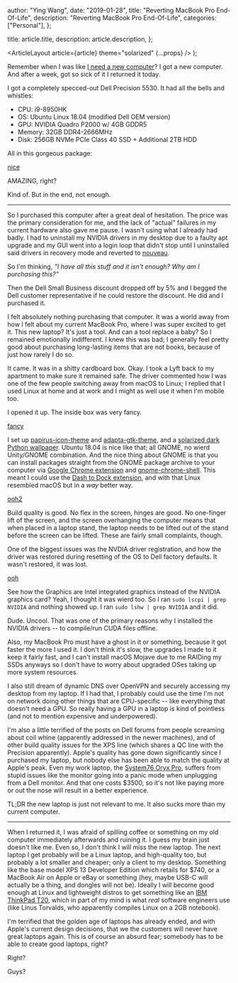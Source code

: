 
  author: "Ying Wang",
  date: "2019-01-28",
  title: "Reverting MacBook Pro End-Of-Life",
  description: "Reverting MacBook Pro End-Of-Life",
  categories: ["Personal"],
};

  title: article.title,
  description: article.description,
};

  <ArticleLayout article={article} theme="solarized" {...props} />
);

Remember when I was like [I need a new
computer](/posts/2019/01/10/macbook_end_of_life)? I got a new computer. And
after a week, got so sick of it I returned it today.

I got a completely specced-out Dell Precision 5530. It had all the bells and
whistles:

- CPU: i9-8950HK
- OS: Ubuntu Linux 18.04 (modified Dell OEM version)
- GPU: NVIDIA Quadro P2000 w/ 4GB GDDR5
- Memory: 32GB DDR4-2666MHz
- Disk: 256GB NVMe PCIe Class 40 SSD + Additional 2TB HDD

All in this gorgeous package:

[nice](/img/posts/2019/01/28/revert_macbook_end_of_life_3.jpg)

AMAZING, right?

Kind of. But in the end, not enough.

---

So I purchased this computer after a great deal of hesitation. The price was the
primary consideration for me, and the lack of "actual" failures in my current
hardware also gave me pause. I wasn't using what I already had badly. I had to
uninstall my NVIDIA drivers in my desktop due to a faulty apt upgrade and my GUI
went into a login loop that didn't stop until I uninstalled said drivers in
recovery mode and reverted to [nouveau](https://nouveau.freedesktop.org/wiki/).

So I'm thinking, _"I have all this stuff and it isn't enough? Why am I
purchasing this?"_

Then the Dell Small Business discount dropped off by 5% and I begged the Dell
customer representative if he could restore the discount. He did and I purchased
it.

I felt absolutely nothing purchasing that computer. It was a world away from how
I felt about my current MacBook Pro, where I was super excited to get it. This
new laptop? It's just a tool. And can a tool replace a baby? So I remained
emotionally indifferent. I knew this was bad; I generally feel pretty good about
purchasing long-lasting items that are not books, because of just how rarely I
do so.

It came. It was in a shitty cardboard box. Okay. I took a Lyft back to my
apartment to make sure it remained safe. The driver commented how I was one of
the few people switching away from macOS to Linux; I replied that I used Linux
at home and at work and I might as well use it when I'm mobile too.

I opened it up. The inside box was very fancy.

[fancy](/img/posts/2019/01/28/revert_macbook_end_of_life_4.jpg)

I set up
[papirus-icon-theme](https://github.com/PapirusDevelopmentTeam/papirus-icon-theme)
and [adapta-gtk-theme](https://github.com/adapta-project/adapta-gtk-theme), and
a [solarized dark Python
wallpaper](https://linux.pictures/content/1-projects/200-solarized-dark-wallpaper/solarized-wallpaper-python.png).
Ubuntu 18.04 is nice like that; all GNOME, no wierd Unity/GNOME combination. And
the nice thing about GNOME is that you can install packages straight from the
GNOME package archive to your computer via [Google Chrome
extension](https://chrome.google.com/webstore/detail/gnome-shell-integration/gphhapmejobijbbhgpjhcjognlahblep?hl=en)
and [gnome-chrome-shell](https://github.com/GNOME/chrome-gnome-shell). This
meant I could use the [Dash to Dock
extension](https://extensions.gnome.org/extension/307/dash-to-dock/), and with
that Linux resembled macOS but in a _way_ better way.

[ooh2](/img/posts/2019/01/28/revert_macbook_end_of_life_2.jpg)

Build quality is good. No flex in the screen, hinges are good. No one-finger
lift of the screen, and the screen overhanging the computer means that when
placed in a laptop stand, the laptop needs to be lifted out of the stand before
the screen can be lifted. These are fairly small complaints, though.

One of the biggest issues was the NVDIA driver registration, and how the driver
was restored during resetting of the OS to Dell factory defaults. It wasn't
restored, it was lost.

[ooh](/img/posts/2019/01/28/revert_macbook_end_of_life_1.jpg)

See how the Graphics are Intel integrated graphics instead of the NVIDIA
graphics card? Yeah, I thought it was wierd too. So I ran `sudo lscpi | grep
NVIDIA` and nothing showed up. I ran `sudo lshw | grep NVIDIA` and it did.

Dude. Uncool. That was one of the primary reasons why I installed the NVIDIA
drivers -- to compile/run CUDA files offline.

Also, my MacBook Pro must have a ghost in it or something, because it got faster
the more I used it. I don't think it's slow, the upgrades I made to it keep it
fairly fast, and I can't install macOS Mojave due to me RAIDing my SSDs anyways
so I don't have to worry about upgraded OSes taking up more system resources.

I also still dream of dynamic DNS over OpenVPN and securely accessing my desktop
from my laptop. If I had that, I probably could use the time I'm not on network
doing other things that are CPU-specific -- like everything that doesn't need a
GPU. So really having a GPU in a laptop is kind of pointless (and not to mention
expensive and underpowered).

I'm also a little terrified of the posts on Dell forums from people screaming
about coil whine (apparently addressed in the newer machines), and of other
build quality issues for the XPS line (which shares a QC line with the Precision
apparently). Apple's quality has gone down significantly since I purchased my
laptop, but nobody else has been able to match the quality at Apple's peak. Even
my work laptop, the [System76 Oryx Pro](https://system76.com/laptops/oryx),
suffers from stupid issues like the monitor going into a panic mode when
unplugging from a Dell monitor. And that one costs $3500, so it's not like
paying more or out the nose will result in a better experience.

TL;DR the new laptop is just not relevant to me. It also sucks more than my
current computer.

---

When I returned it, I was afraid of spilling coffee or something on my old
computer immediately afterwards and ruining it. I guess my brain just doesn't
like me. Even so, I don't think I will miss the new laptop. The next laptop I
get probably will be a Linux laptop, and high-quality too, but probably a lot
smaller and cheaper; only a client to my desktop. Something like the base model
XPS 13 Developer Edition which retails for $740, or a MacBook Air on Apple or
eBay or something (hey, maybe USB-C will actually be a thing, and dongles will
not be). Ideally I will become good enough at Linux and lightweight distros to
get something like an [IBM ThinkPad
T20](https://en.wikipedia.org/wiki/IBM_ThinkPad_T20_series), which in part of my
mind is what _real_ software engineers use (like Linus Torvalds, who apparently
compiles Linux on a 2GB notebook).

I'm terrified that the golden age of laptops has already ended, and with Apple's
current design decisions, that we the customers will never have great laptops
again. This is of course an absurd fear; somebody has to be able to create good
laptops, right?

Right?

Guys?
